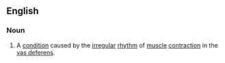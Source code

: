 ==English==

===Noun===
{{en-noun|-}}

# {{context|medical|lang=en}} A [[condition]] caused by the [[irregular]] [[rhythm]] of [[muscle]] [[contraction]] in the [[vas deferens]].